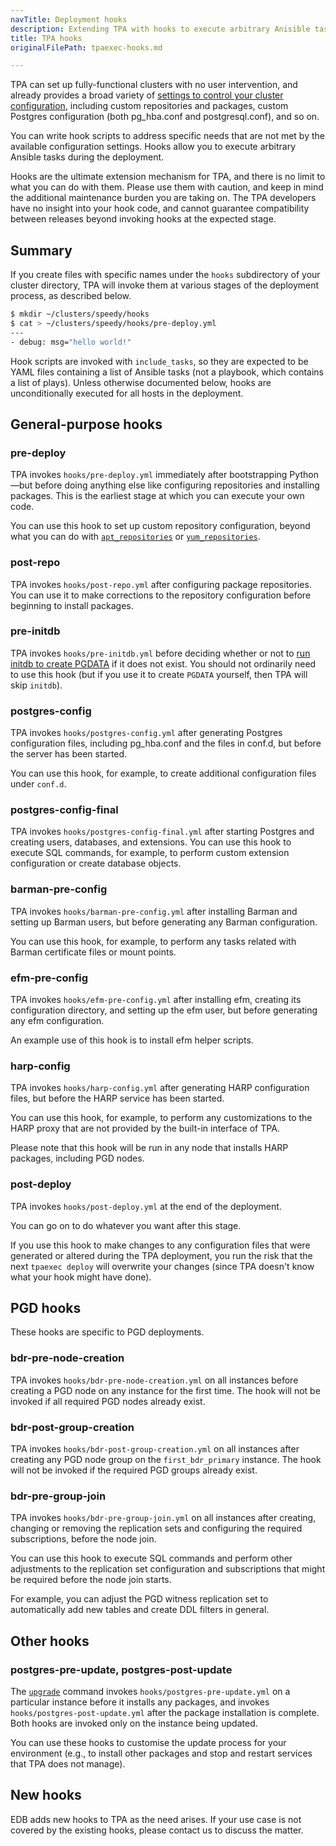 ```yaml
---
navTitle: Deployment hooks
description: Extending TPA with hooks to execute arbitrary Anisible tasks.
title: TPA hooks
originalFilePath: tpaexec-hooks.md

---
```


TPA can set up fully-functional clusters with no user intervention,
and already provides a broad variety of
[settings to control your cluster configuration](configure-instance/),
including custom repositories and packages, custom Postgres
configuration (both pg_hba.conf and postgresql.conf), and so on.

You can write hook scripts to address specific needs that are not met by
the available configuration settings. Hooks allow you to execute
arbitrary Ansible tasks during the deployment.

Hooks are the ultimate extension mechanism for TPA, and there is no
limit to what you can do with them. Please use them with caution, and
keep in mind the additional maintenance burden you are taking on. The
TPA developers have no insight into your hook code, and cannot
guarantee compatibility between releases beyond invoking hooks at the
expected stage.

## Summary

If you create files with specific names under the `hooks` subdirectory
of your cluster directory, TPA will invoke them at various stages of
the deployment process, as described below.

```bash
$ mkdir ~/clusters/speedy/hooks
$ cat > ~/clusters/speedy/hooks/pre-deploy.yml
---
- debug: msg="hello world!"
```

Hook scripts are invoked with `include_tasks`, so they are expected to
be YAML files containing a list of Ansible tasks (not a playbook, which
contains a list of plays). Unless otherwise documented below, hooks are
unconditionally executed for all hosts in the deployment.

## General-purpose hooks

### pre-deploy

TPA invokes `hooks/pre-deploy.yml` immediately after bootstrapping
Python—but before doing anything else like configuring repositories and
installing packages. This is the earliest stage at which you can execute
your own code.

You can use this hook to set up custom repository configuration, beyond
what you can do with
[`apt_repositories`](reference/apt_repositories/) or
[`yum_repositories`](reference/yum_repositories/).

### post-repo

TPA invokes `hooks/post-repo.yml` after configuring package
repositories. You can use it to make corrections to the repository
configuration before beginning to install packages.

### pre-initdb

TPA invokes `hooks/pre-initdb.yml` before deciding whether or not to
[run initdb to create PGDATA](reference/initdb/) if it does not exist. You
should not ordinarily need to use this hook (but if you use it to create
`PGDATA` yourself, then TPA will skip `initdb`).

### postgres-config

TPA invokes `hooks/postgres-config.yml` after generating Postgres
configuration files, including pg_hba.conf and the files in conf.d, but
before the server has been started.

You can use this hook, for example, to create additional configuration
files under `conf.d`.

### postgres-config-final

TPA invokes `hooks/postgres-config-final.yml` after starting
Postgres and creating users, databases, and extensions. You can use this
hook to execute SQL commands, for example, to perform custom extension
configuration or create database objects.

### barman-pre-config

TPA invokes `hooks/barman-pre-config.yml` after installing Barman and
setting up Barman users, but before generating any Barman configuration.

You can use this hook, for example, to perform any tasks related with
Barman certificate files or mount points.

### efm-pre-config

TPA invokes `hooks/efm-pre-config.yml` after installing efm, creating
its configuration directory, and setting up the efm user, but before
generating any efm configuration.

An example use of this hook is to install efm helper scripts.

### harp-config

TPA invokes `hooks/harp-config.yml` after generating HARP configuration
files, but before the HARP service has been started.

You can use this hook, for example, to perform any customizations to the HARP
proxy that are not provided by the built-in interface of TPA.

Please note that this hook will be run in any node that installs HARP packages,
including PGD nodes.

### post-deploy

TPA invokes `hooks/post-deploy.yml` at the end of the deployment.

You can go on to do whatever you want after this stage.

If you use this hook to make changes to any configuration files that
were generated or altered during the TPA deployment, you run the
risk that the next `tpaexec deploy` will overwrite your changes (since
TPA doesn't know what your hook might have done).

## PGD hooks

These hooks are specific to PGD deployments.

### bdr-pre-node-creation

TPA invokes `hooks/bdr-pre-node-creation.yml` on all instances
before creating a PGD node on any instance for the first time. The hook
will not be invoked if all required PGD nodes already exist.

### bdr-post-group-creation

TPA invokes `hooks/bdr-post-group-creation.yml` on all instances
after creating any PGD node group on the `first_bdr_primary` instance.
The hook will not be invoked if the required PGD groups already exist.

### bdr-pre-group-join

TPA invokes `hooks/bdr-pre-group-join.yml` on all instances
after creating, changing or removing the replication sets and
configuring the required subscriptions, before the node join.

You can use this hook to execute SQL commands and perform other
adjustments to the replication set configuration and subscriptions that
might be required before the node join starts.

For example, you can adjust the PGD witness replication set to
automatically add new tables and create DDL filters in general.

## Other hooks

### postgres-pre-update, postgres-post-update

The [`upgrade`](tpaexec-upgrade/) command invokes
`hooks/postgres-pre-update.yml` on a particular instance before it
installs any packages, and invokes `hooks/postgres-post-update.yml`
after the package installation is complete. Both hooks are invoked only
on the instance being updated.

You can use these hooks to customise the update process for your
environment (e.g., to install other packages and stop and restart
services that TPA does not manage).

## New hooks

EDB adds new hooks to TPA as the need arises. If your use case is not
covered by the existing hooks, please contact us to discuss the matter.
